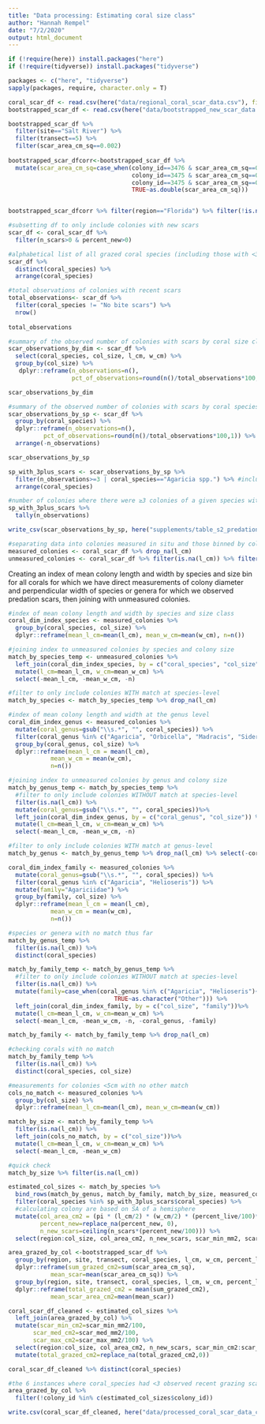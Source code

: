 ```yaml
---
title: "Data processing: Estimating coral size class"
author: "Hannah Rempel"
date: "7/2/2020"
output: html_document
---
```


```r
if (!require(here)) install.packages("here") 
if (!require(tidyverse)) install.packages("tidyverse")

packages <- c("here", "tidyverse")
sapply(packages, require, character.only = T)
```

```r
coral_scar_df <- read.csv(here("data/regional_coral_scar_data.csv"), fileEncoding = "UTF-8")
bootstrapped_scar_df <- read.csv(here("data/bootstrapped_new_scar_data.csv"), fileEncoding = "UTF-8")
```


```r
bootstrapped_scar_df %>% 
  filter(site=="Salt River") %>% 
  filter(transect==5) %>%
  filter(scar_area_cm_sq==0.002)
  
bootstrapped_scar_dfcorr<-bootstrapped_scar_df %>%
  mutate(scar_area_cm_sq=case_when(colony_id==3476 & scar_area_cm_sq==0.001~0.01,
                                   colony_id==3475 & scar_area_cm_sq==0.002~0.01,
                                   colony_id==3475 & scar_area_cm_sq==0.006~0.06,
                                   TRUE~as.double(scar_area_cm_sq)))


bootstrapped_scar_dfcorr %>% filter(region=="Florida") %>% filter(!is.na(scar_area_cm_sq)) %>% summarise(min(scar_area_cm_sq))
```

```r
#subsetting df to only include colonies with new scars
scar_df <- coral_scar_df %>% 
  filter(n_scars>0 & percent_new>0)

#alphabetical list of all grazed coral species (including those with <3 recently predated colonies across the dataset)
scar_df %>% 
  distinct(coral_species) %>% 
  arrange(coral_species)

#total observations of colonies with recent scars
total_observations<- scar_df %>% 
  filter(coral_species != "No bite scars") %>%
  nrow()
  
total_observations

#summary of the observed number of colonies with scars by coral size class
scar_observations_by_dim <- scar_df %>%
  select(coral_species, col_size, l_cm, w_cm) %>% 
  group_by(col_size) %>% 
   dplyr::reframe(n_observations=n(), 
                  pct_of_observations=round(n()/total_observations*100,1))

scar_observations_by_dim

#summary of the observed number of colonies with scars by coral species
scar_observations_by_sp <- scar_df %>%
  group_by(coral_species) %>% 
  dplyr::reframe(n_observations=n(),
          pct_of_observations=round(n()/total_observations*100,1)) %>%
  arrange(-n_observations)

scar_observations_by_sp 

sp_with_3plus_scars <- scar_observations_by_sp %>%
  filter(n_observations>=3 | coral_species=="Agaricia spp.") %>% #including Agaricia spp. because >3 Agaricia spp. were observed, but only 2 were not identified to species-level
  arrange(coral_species)

#number of colonies where there were ≥3 colonies of a given species with recent predation scars across all observations
sp_with_3plus_scars %>% 
  tally(n_observations)

write_csv(scar_observations_by_sp, here("supplements/table_s2_predation_by_coral_taxa.csv"))
```

```r
#separating data into colonies measured in situ and those binned by colony size only
measured_colonies <- coral_scar_df %>% drop_na(l_cm)
unmeasured_colonies <- coral_scar_df %>% filter(is.na(l_cm)) %>% filter(coral_species %in% sp_with_3plus_scars$coral_species)
```

Creating an index of mean colony length and width by species and size bin for all corals for which we have direct measurements of colony diameter and perpendicular width of species or genera for which we observed predation scars, then joining with unmeasured colonies.
```r
#index of mean colony length and width by species and size class
coral_dim_index_species <- measured_colonies %>% 
  group_by(coral_species, col_size) %>%
  dplyr::reframe(mean_l_cm=mean(l_cm), mean_w_cm=mean(w_cm), n=n()) 

#joining index to unmeasured colonies by species and colony size
match_by_species_temp <- unmeasured_colonies %>%
  left_join(coral_dim_index_species, by = c("coral_species", "col_size")) %>%
  mutate(l_cm=mean_l_cm, w_cm=mean_w_cm) %>%
  select(-mean_l_cm, -mean_w_cm, -n) 

#filter to only include colonies WITH match at species-level
match_by_species <- match_by_species_temp %>% drop_na(l_cm)
```

```r
#index of mean colony length and width at the genus level
coral_dim_index_genus <- measured_colonies %>%
  mutate(coral_genus=gsub("\\s.*", "", coral_species)) %>%
  filter(coral_genus %in% c("Agaricia", "Orbicella", "Madracis", "Siderastrea")) %>%
  group_by(coral_genus, col_size) %>%
  dplyr::reframe(mean_l_cm = mean(l_cm),
            mean_w_cm = mean(w_cm),
            n=n()) 

#joining index to unmeasured colonies by genus and colony size
match_by_genus_temp <- match_by_species_temp %>%
  #filter to only include colonies WITHOUT match at species-level
  filter(is.na(l_cm)) %>%
  mutate(coral_genus=gsub("\\s.*", "", coral_species))%>%
  left_join(coral_dim_index_genus, by = c("coral_genus", "col_size")) %>%
  mutate(l_cm=mean_l_cm, w_cm=mean_w_cm) %>%
  select(-mean_l_cm, -mean_w_cm, -n) 

#filter to only include colonies WITH match at genus-level
match_by_genus <- match_by_genus_temp %>% drop_na(l_cm) %>% select(-coral_genus)
```

```r
coral_dim_index_family <- measured_colonies %>% 
  mutate(coral_genus=gsub("\\s.*", "", coral_species)) %>%
  filter(coral_genus %in% c("Agaricia", "Helioseris")) %>%
  mutate(family="Agariciidae") %>%
  group_by(family, col_size) %>%
  dplyr::reframe(mean_l_cm = mean(l_cm),
            mean_w_cm = mean(w_cm),
            n=n())

#species or genera with no match thus far
match_by_genus_temp %>%
  filter(is.na(l_cm)) %>%
  distinct(coral_species)

match_by_family_temp <- match_by_genus_temp %>%
  #filter to only include colonies WITHOUT match at species-level
  filter(is.na(l_cm)) %>%
  mutate(family=case_when(coral_genus %in% c("Agaricia", "Helioseris")~"Agariciidae",
                              TRUE~as.character("Other"))) %>%
  left_join(coral_dim_index_family, by = c("col_size", "family"))%>%
  mutate(l_cm=mean_l_cm, w_cm=mean_w_cm) %>%
  select(-mean_l_cm, -mean_w_cm, -n, -coral_genus, -family) 

match_by_family <- match_by_family_temp %>% drop_na(l_cm)
```

```r
#checking corals with no match
match_by_family_temp %>% 
  filter(is.na(l_cm)) %>% 
  distinct(coral_species, col_size)

#measurements for colonies <5cm with no other match
cols_no_match <- measured_colonies %>% 
  group_by(col_size) %>% 
  dplyr::reframe(mean_l_cm=mean(l_cm), mean_w_cm=mean(w_cm))

match_by_size <- match_by_family_temp %>% 
  filter(is.na(l_cm)) %>%
  left_join(cols_no_match, by = c("col_size"))%>%
  mutate(l_cm=mean_l_cm, w_cm=mean_w_cm) %>%
  select(-mean_l_cm, -mean_w_cm) 

#quick check
match_by_size %>% filter(is.na(l_cm))
```

```r
estimated_col_sizes <- match_by_species %>%
  bind_rows(match_by_genus, match_by_family, match_by_size, measured_colonies) %>% 
  filter(coral_species %in% sp_with_3plus_scars$coral_species) %>% 
  #calculating colony are based on SA of a hemisphere
  mutate(col_area_cm2 = (pi * (l_cm/2) * (w_cm/2) * (percent_live/100)*(percent_col_inside/100)),
         percent_new=replace_na(percent_new, 0),
         n_new_scars=ceiling(n_scars*(percent_new/100))) %>%
  select(region:col_size, col_area_cm2, n_new_scars, scar_min_mm2, scar_med_mm2, scar_max_mm2)
```

```r
area_grazed_by_col <-bootstrapped_scar_df %>%
  group_by(region, site, transect, coral_species, l_cm, w_cm, percent_live, n_new_scars, colony_id, iteration_n) %>%
  dplyr::reframe(sum_grazed_cm2=sum(scar_area_cm_sq),
            mean_scar=mean(scar_area_cm_sq)) %>%
  group_by(region, site, transect, coral_species, l_cm, w_cm, percent_live, n_new_scars, colony_id) %>%
  dplyr::reframe(total_grazed_cm2 = mean(sum_grazed_cm2),
            mean_scar_area_cm2=mean(mean_scar))
```

```r
coral_scar_df_cleaned <- estimated_col_sizes %>% 
  left_join(area_grazed_by_col) %>%
  mutate(scar_min_cm2=scar_min_mm2/100,
       scar_med_cm2=scar_med_mm2/100,
       scar_max_cm2=scar_max_mm2/100) %>%
  select(region:col_size, col_area_cm2, n_new_scars, scar_min_cm2:scar_max_cm2, mean_scar_area_cm2, total_grazed_cm2) %>%
  mutate(total_grazed_cm2=replace_na(total_grazed_cm2,0))

coral_scar_df_cleaned %>% distinct(coral_species)

#the 6 instances where coral_species had <3 observed recent grazing scars were excluded due to limited data
area_grazed_by_col %>% 
  filter(!colony_id %in% c(estimated_col_sizes$colony_id))
```

```r
write.csv(coral_scar_df_cleaned, here("data/processed_coral_scar_data_colony_level.csv"), fileEncoding = "UTF-8", row.names =FALSE)
```
